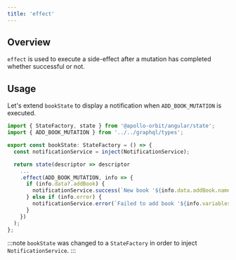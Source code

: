 ```yaml
---
title: 'effect'
---
```


## Overview
`effect` is used to execute a side-effect after a mutation has completed whether successful or not.  

## Usage
Let's extend `bookState` to display a notification when `ADD_BOOK_MUTATION` is executed.

```typescript title="library/states/book.state.ts"
import { StateFactory, state } from '@apollo-orbit/angular/state';
import { ADD_BOOK_MUTATION } from '../../graphql/types';

export const bookState: StateFactory = () => {
  const notificationService = inject(NotificationService);

  return state(descriptor => descriptor
    ...
    .effect(ADD_BOOK_MUTATION, info => {
      if (info.data?.addBook) {
        notificationService.success(`New book '${info.data.addBook.name}' was added successfully.`);
      } else if (info.error) {
        notificationService.error(`Failed to add book '${info.variables?.book.name}': ${info.error.message}`);
      }
    })
  );
};
```

:::note
`bookState` was changed to a `StateFactory` in order to inject `NotificationService`.
:::
